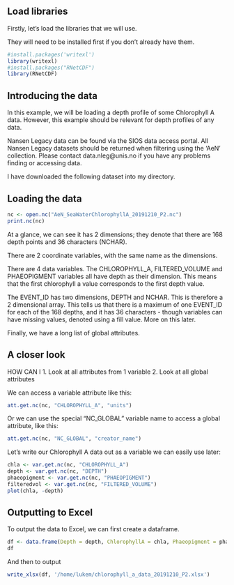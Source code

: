 ## Load libraries

Firstly, let's load the libraries that we will use.

They will need to be installed first if you don't already have them.

```r
#install.packages('writexl')
library(writexl)
#install.packages("RNetCDF")
library(RNetCDF)
```

## Introducing the data

In this example, we will be loading a depth profile of some Chlorophyll A data. However, this example should be relevant for depth profiles of any data.

Nansen Legacy data can be found via the SIOS data access portal. All Nansen Legacy datasets should be returned when filtering using the 'AeN' collection. Please contact data.nleg@unis.no if you have any problems finding or accessing data.

I have downloaded the following dataset into my directory.

## Loading the data

```r
nc <- open.nc("AeN_SeaWaterChlorophyllA_20191210_P2.nc")
print.nc(nc)
```

At a glance, we can see it has 2 dimensions; they denote that there are 168 depth points and 36 characters (NCHAR).

There are 2 coordinate variables, with the same name as the dimensions. 

There are 4 data variables. The CHLOROPHYLL_A, FILTERED_VOLUME and PHAEOPIGMENT variables all have depth as their dimension. This means that the first chlorophyll a value corresponds to the first depth value.

The EVENT_ID has two dimensions, DEPTH and NCHAR. This is therefore a 2 dimensional array. This tells us that there is a maximum of one EVENT_ID for each of the 168 depths, and it has 36 characters - though variables can have missing values, denoted using a fill value. More on this later.

Finally, we have a long list of global attributes.

## A closer look

HOW CAN I
1. Look at all attributes from 1 variable
2. Look at all global attributes

We can access a variable attribute like this:

```r
att.get.nc(nc, "CHLOROPHYLL_A", "units")
```

Or we can use the special "NC_GLOBAL" variable name to access a global attribute, like this:

```r
att.get.nc(nc, "NC_GLOBAL", "creator_name")
```

Let's write our Chlorophyll A data out as a variable we can easily use later:

```r
chla <- var.get.nc(nc, "CHLOROPHYLL_A")
depth <- var.get.nc(nc, "DEPTH")
phaeopigment <- var.get.nc(nc, "PHAEOPIGMENT")
filteredvol <- var.get.nc(nc, "FILTERED_VOLUME")
plot(chla, -depth)
```

## Outputting to Excel

To output the data to Excel, we can first create a dataframe. 

```r
df <- data.frame(Depth = depth, ChlorophyllA = chla, Phaeopigment = phaeopigment, FilteredVolume = filteredvol)
df
```

And then to output

```r
write_xlsx(df, '/home/lukem/chlorophyll_a_data_20191210_P2.xlsx')
```